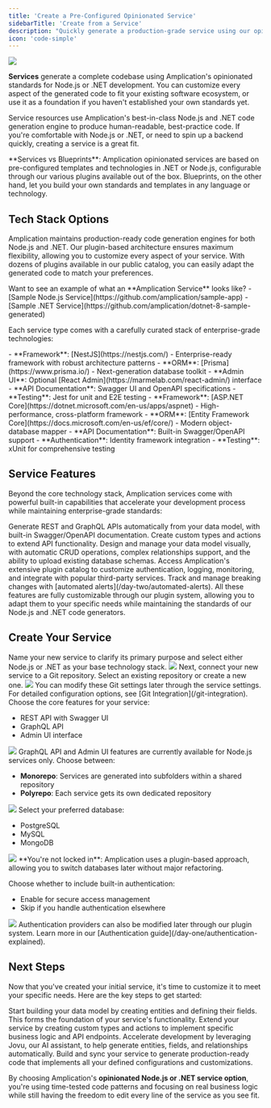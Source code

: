 ```yaml
---
title: 'Create a Pre-Configured Opinionated Service'
sidebarTitle: 'Create from a Service'
description: "Quickly generate a production-grade service using our opinionated, pre-configured Node.js or .NET code generation engines."
icon: 'code-simple'
---
```


<Frame>
  <img src="/images/day-one/service.png" />
</Frame>

**Services** generate a complete codebase using Amplication's opinionated standards for Node.js or .NET development.
You can customize every aspect of the generated code to fit your existing software ecosystem, or use it as a foundation if you haven't established your own standards yet.

Service resources use Amplication's best-in-class Node.js and .NET code generation engine to produce human-readable, best-practice code.
If you're comfortable with Node.js or .NET, or need to spin up a backend quickly, creating a service is a great fit.

<Note>
**Services vs Blueprints**: Amplication opinionated services are based on pre-configured templates and technologies in .NET or Node.js, configurable through our various plugins available out of the box.
Blueprints, on the other hand, let you build your own standards and templates in any language or technology.
</Note>

## Tech Stack Options

Amplication maintains production-ready code generation engines for both Node.js and .NET.
Our plugin-based architecture ensures maximum flexibility, allowing you to customize every aspect of your service.
With dozens of plugins available in our public catalog, you can easily adapt the generated code to match your preferences.

<Tip>
  Want to see an example of what an **Amplication Service** looks like?
  - [Sample Node.js Service](https://github.com/amplication/sample-app)
  - [Sample .NET Service](https://github.com/amplication/dotnet-8-sample-generated)
</Tip>

Each service type comes with a carefully curated stack of enterprise-grade technologies:

<AccordionGroup>
  <Accordion title="Node.js" icon="node">
    - **Framework**: [NestJS](https://nestjs.com/) - Enterprise-ready framework with robust architecture patterns
    - **ORM**: [Prisma](https://www.prisma.io/) - Next-generation database toolkit
    - **Admin UI**: Optional [React Admin](https://marmelab.com/react-admin/) interface
    - **API Documentation**: Swagger UI and OpenAPI specifications
    - **Testing**: Jest for unit and E2E testing
  </Accordion>
  <Accordion title=".NET" icon="microsoft">
    - **Framework**: [ASP.NET Core](https://dotnet.microsoft.com/en-us/apps/aspnet) - High-performance, cross-platform framework
    - **ORM**: [Entity Framework Core](https://docs.microsoft.com/en-us/ef/core/) - Modern object-database mapper
    - **API Documentation**: Built-in Swagger/OpenAPI support
    - **Authentication**: Identity framework integration
    - **Testing**: xUnit for comprehensive testing
  </Accordion>

</AccordionGroup>

## Service Features

Beyond the core technology stack, Amplication services come with powerful built-in capabilities that accelerate your development process while maintaining enterprise-grade standards:

<CardGroup cols={2}>
  <Card title="Automatic API Generation" icon="bolt">
    Generate REST and GraphQL APIs automatically from your data model, with
    built-in Swagger/OpenAPI documentation. Create custom types and actions to
    extend API functionality.
  </Card>

  <Card title="Entity Management" icon="database">
    Design and manage your data model visually, with automatic CRUD operations, complex relationships support, and the ability to upload existing database schemas.
  </Card>

  <Card title="Plugin Ecosystem" icon="plug">
    Access Amplication's extensive plugin catalog to customize authentication, logging, monitoring, and integrate with popular third-party services.
  </Card>

  <Card title="Technical Debt Management" icon="chart-line">
    Track and manage breaking changes with [automated alerts](/day-two/automated-alerts).
  </Card>
</CardGroup>

<Note>
  All these features are fully customizable through our plugin system,
  allowing you to adapt them to your specific needs while maintaining the
  standards of our Node.js and .NET code generators.
</Note>

## Create Your Service

<Steps>

<Step title="Choose Technology Stack and Name">
  Name your new service to clarify its primary purpose and select either Node.js
  or .NET as your base technology stack.

  <Frame>
    <img src="/images/day-one/create-service-step-1.png" />
  </Frame>

</Step>

<Step title="Configure Git Integration">
Next, connect your new service to a Git repository.
Select an existing repository or create a new one.

<Frame>
    <img src="/images/day-one/create-service-step-2.png" />
  </Frame>

<Info>
You can modify these Git settings later through the service settings.
For detailed configuration options, see [Git Integration](/git-integration).
</Info>

</Step>

<Step title="Select Initial Features">
Choose the core features for your service:

- REST API with Swagger UI
- GraphQL API
- Admin UI interface

<Frame>
    <img src="/images/day-one/create-service-step-3.png" />
</Frame>

<Note>
GraphQL API and Admin UI features are currently available for Node.js services only.
</Note>
</Step>

<Step title="Configure Repository Structure">
Choose between:

- **Monorepo**: Services are generated into subfolders within a shared repository
- **Polyrepo**: Each service gets its own dedicated repository

<Frame>
    <img src="/images/day-one/create-service-step-4.png" />
</Frame>

</Step>

<Step title="Choose Database">
Select your preferred database:

- PostgreSQL
- MySQL
- MongoDB

<Frame>
    <img src="/images/day-one/create-service-step-5.png" />
</Frame>

<Tip>
**You're not locked in**: Amplication uses a plugin-based approach, allowing you to switch databases later without major refactoring.
</Tip>

</Step>

<Step title="Configure Authentication">

Choose whether to include built-in authentication:

- Enable for secure access management
- Skip if you handle authentication elsewhere

<Frame>
    <img src="/images/day-one/create-service-step-6.png" />
</Frame>

<Note>
Authentication providers can also be modified later through our plugin system.
Learn more in our [Authentication guide](/day-one/authentication-explained).
</Note>
</Step>
</Steps>

## Next Steps

Now that you've created your initial service, it's time to customize it to meet your specific needs. Here are the key steps to get started:

<CardGroup cols={2}>
  <Card title="Add Entities & Fields" icon="database" href="/day-one/entities">
    Start building your data model by creating entities and defining their fields. This forms the foundation of your service's functionality.
  </Card>

  <Card title="Custom Types & Actions" icon="code" href="/day-one/custom-types-actions">
    Extend your service by creating custom types and actions to implement specific business logic and API endpoints.
  </Card>

  <Card title="Use Jovu AI" icon="microchip-ai" href="/day-one/jovu">
    Accelerate development by leveraging Jovu, our AI assistant, to help generate entities, fields, and relationships automatically.
  </Card>

  <Card title="Generate Code" icon="laptop-code" href="/day-one/generate-code">
    Build and sync your service to generate production-ready code that implements all your defined configurations and customizations.
  </Card>
</CardGroup>

By choosing Amplication's **opinionated Node.js or .NET service option**, you're using time-tested code patterns and focusing on real business logic while still having the freedom to edit every line of the service as you see fit.
